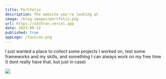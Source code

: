 ```yaml
---
title: Portfolio
description: The website you're looking at
image: /blog-images/portfolio.png
url: https://a3chron.vercel.app
date: 2023-09-12
published: true
appLogo: /favicon.png
---
```


I just wanted a place to collect some projects I worked on, test some frameworks and my skills,
and something I can always work on my free time (I dont really have that, but just in case)

![](/a3chron.png)